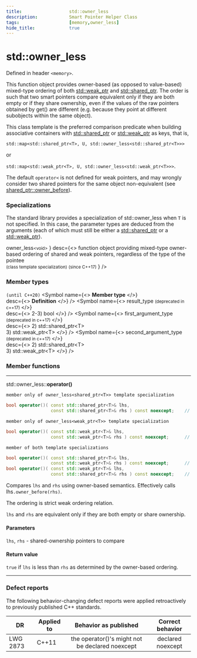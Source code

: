 ```yaml
---
title:                  std::owner_less
description:            Smart Pointer Helper Class
tags:                   [memory,owner_less]
hide_title:             true
---
```




# std::owner_less

Defined in header `<memory>`.

<Tabs>
<TabItem value="cpp11" label="C++11" default>
    <CPP11/>
</TabItem>
<TabItem value="cpp17" label="C++17">
    <CPP17/>
</TabItem>
</Tabs>

This function object provides owner-based (as opposed to value-based) mixed-type ordering of both [std::weak_ptr](../weak_ptr) and [std::shared_ptr](../shared_ptr). 
The order is such that two smart pointers compare equivalent only if they are both empty or if they share ownership, 
even if the values of the raw pointers obtained by get() are different (e.g. because they point at different subobjects within the same object).

This class template is the preferred comparison predicate when building associative containers with [std::shared_ptr](../shared_ptr) or [std::weak_ptr](../weak_ptr) as keys, that is,

`std::map<std::shared_ptr<T>, U, std::owner_less<std::shared_ptr<T>>>`

or

`std::map<std::weak_ptr<T>, U, std::owner_less<std::weak_ptr<T>>>`.

The default `operator<` is not defined for weak pointers, and may wrongly consider two shared pointers for the same object non-equivalent 
(see [shared_ptr::owner_before](../_shared_ptr/owner_before)).

### Specializations

The standard library provides a specialization of std::owner_less when `T` is not specified. In this case, the parameter 
types are deduced from the arguments (each of which must still be either a [std::shared_ptr](../shared_ptr) or a [std::weak_ptr](../weak_ptr)).

<SymbolTable noTraits>
    <Symbol autoLink linkName="/docs/std/memory/owner_less_void" 
                name={<>
                owner_less<small>&lt;void></small>
			    </>}               
                desc={<>
                function object providing mixed-type owner-based ordering of shared and weak pointers, regardless of the type of the pointee<br/>
                <small>(class template specialization)</small> <small>(since C++17)</small>
                </>}
                />
</SymbolTable>

### Member types
`(until C++20)`
<SymbolTable noTraits>
    <Symbol     name={<>
                <b>Member type</b>
			    </>}               
                desc={<>
                <b>Definition</b>
                </>}
                />
    <Symbol     name={<>
                result_type <small> (deprecated in c++17) </small>
			    </>}               
                desc={<>
                2-3) bool
                </>}
                />
    <Symbol     name={<>
                first_argument_type <small> (deprecated in c++17) </small>
			    </>}               
                desc={<>
                2) std::shared_ptr&lt;T> <br/>
                3) std::weak_ptr&lt;T>
                </>}
                />
    <Symbol     name={<>
                second_argument_type <small> (deprecated in c++17) </small>
			    </>}               
                desc={<>
                2) std::shared_ptr&lt;T> <br/>
                3) std::weak_ptr&lt;T>
                </>}
                />
</SymbolTable>


### Member functions

---

std::owner_less::**operator()**

`member only of owner_less<shared_ptr<T>> template specialization`
```cpp
bool operator()( const std::shared_ptr<T>& lhs,
                 const std::shared_ptr<T>& rhs ) const noexcept;    // (since C++11)
```
`member only of owner_less<weak_ptr<T>> template specialization`
```cpp
bool operator()( const std::weak_ptr<T>& lhs,
                 const std::weak_ptr<T>& rhs ) const noexcept;      // (since C++11)
```
`member of both template specializations`
```cpp
bool operator()( const std::shared_ptr<T>& lhs,
                 const std::weak_ptr<T>& rhs ) const noexcept;      // (since C++11)
bool operator()( const std::weak_ptr<T>& lhs,
                 const std::shared_ptr<T>& rhs ) const noexcept;    // (since C++11)
```

Compares `lhs` and `rhs` using owner-based semantics. Effectively calls lhs`.owner_before(rhs)`.

The ordering is strict weak ordering relation.

`lhs` and `rhs` are equivalent only if they are both empty or share ownership.

#### Parameters

`lhs`, `rhs`	-	shared-ownership pointers to compare

#### Return value

`true` if `lhs` is less than `rhs` as determined by the owner-based ordering.

---

### Defect reports
The following behavior-changing defect reports were applied retroactively to previously published C++ standards.

| DR       | Applied to |              Behavior as published              |  Correct behavior |
|----------|------------|:-----------------------------------------------:|:-----------------:|
| LWG 2873 | C++11      | the operator()'s might not be declared noexcept | declared noexcept |

